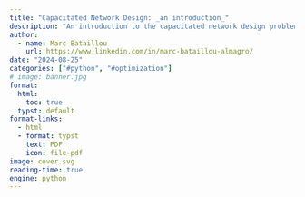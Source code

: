 ```yaml
---
title: "Capacitated Network Design: _an introduction_"
description: "An introduction to the capacitated network design problem in *Python*."
author:
  - name: Marc Bataillou
    url: https://www.linkedin.com/in/marc-bataillou-almagro/
date: "2024-08-25"
categories: ["#python", "#optimization"]
# image: banner.jpg
format:
  html:
    toc: true
  typst: default
format-links:
  - html
  - format: typst
    text: PDF
    icon: file-pdf
image: cover.svg
reading-time: true
engine: python
---
```

